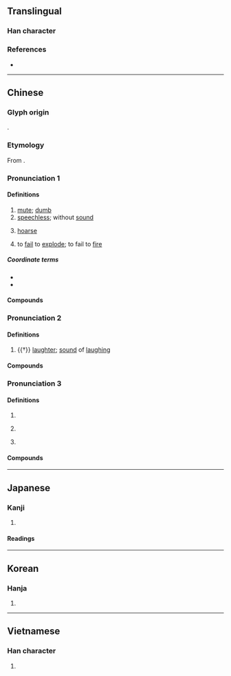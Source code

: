 {{also|唖|哑}}
{{character info}}
==Translingual==
{{Han simplified forms|啞|唖|哑|ex=y}}

===Han character===
{{Han char|rn=30|rad=口|as=08|sn=11|four=61017|canj=RMLM|ids=⿰口亞}}

===References===
* {{Han ref|kx=0196.150|dkj=03835|dj=0417.240|hdz=10636.070|uh=555E|ud=21854|bh=B0D7|bd=45271}}

----

==Chinese==

===Glyph origin===
{{Han etym}}
{{Han compound|ls=psc|口|c1=s|t1=mouth|亞|c2=p}}.

===Etymology===
From {{inh|zh|sit-pro|*m-ʔa||mute}}.

===Pronunciation 1===
{{zh-forms|s=哑|alt=瘂-“mute; hoarse”,𤺘}}
{{zh-pron
|m=yǎ
|ma=Zh-ya.ogg
|c=aa2
|c-t=a2
|g=nga3
|h=pfs=á;gd=a3
|md=ā
|mn=xm,qz,jj,tw:é/zz:ée/ml,jj,tw:á
|mn_note=é/ée - vernacular; á - literary
|mn-t=ê2
|w=2o
|mc=1
|oc=1
|cat=a
}}

====Definitions====
{{zh-hanzi}}

# [[mute]]; [[dumb]] {{gloss|unable to speak}}
# [[speechless]]; without [[sound]]
#: {{zh-x|啞劇|mime}}
#: {{zh-x|啞鈴|dumbbell}}
#: {{zh-x|啞口無言|to be left speechless}}
# [[hoarse]]
#: {{zh-x|喊 得{de} 我 嗓子{zi} 都 啞 了|to have shouted myself hoarse}}
# {{lb|zh|of a shell, bomb, etc.}} to [[fail]] to [[explode]]; {{lb|zh|of a firearm}} to fail to [[fire]]

=====Coordinate terms=====
* {{zh-l|聾|deaf}}
* {{zh-l|盲|blind}}

====Compounds====
{{zh-der|啞口|啞聲|啞子|啞劇|低啞|啞子做夢|啞戲|啞口無言|喝啞吧酒|啞子托夢|吃啞吧虧|嘶啞|喑啞|啞板|啞穴|啞巴|啞謎|咿啞|啞巴虧|天聾地啞|啞子得夢|啞默悄靜|啞酒|啞嗓|咿咿啞啞|啞鈴|啞炮|沙啞|打啞謎|推聾做啞|猜啞謎|推聾裝啞|瘖啞|盲婚啞嫁|演啞劇|梵啞鈴|瘖啞人|聾啞學校|詐啞佯聾|聾啞|聾盲瘖啞|裝聾作啞|聾啞症|裝聾裝啞}}

===Pronunciation 2===
{{zh-forms|s=哑|alt=䛩}}
{{zh-pron
|m=yǎ,è,1nb=standard in Mainland and Taiwan,2nb=literary variant
|c=ak1,aak1
|h=
|md=
|mn=qz:iak/tw:ek
|w=
|mc=3+4
|oc=n,3+4
|cat=n
}}

====Definitions====
{{zh-hanzi}}

# {{†}} {{lb|zh|onomatopoeia}} [[laughter]]; [[sound]] of [[laughing]]

====Compounds====
{{zh-der|啞啞|啞然無言|啞然失色|啞然失笑|啞然}}

===Pronunciation 3===
{{zh-pron
|m=yā
|c=aa1
|h=
|md=
|mn=qz,tw:a
|w=
|mc=2
|oc=n,2
|cat=a
}}

====Definitions====
{{zh-hanzi}}

# {{zh-alt-form|呀}}
# {{lb|zh|onomatopoeia}} {{n-g|The sound of cawing.}}
# {{lb|zh|onomatopoeia}} {{n-g|The sound of a child learning to speak.}}

====Compounds====
{{zh-der|嘔啞|嘔嘔啞啞|啞吒/哑咤|啞咽|嗚啞|啞啞學語}}

----

==Japanese==
{{ja-kanji forms|唖|啞}}

===Kanji===
{{ja-kanji|grade=9|rs=口08|shin=唖}}

# {{ja-kyujitai spelling of|唖}}

====Readings====
{{ja-readings
|goon=え, やく
|kanon=あ, あく
|kun=おし-
}}

----

==Korean==

===Hanja===
{{ko-hanja|hangeul=아|rv=a|mr=a}}

# {{rfdef|ko|sort=口08}}

----

==Vietnamese==

===Han character===
{{vi-readings|reading=á, ạ, ớ|rs=口08}}

# {{rfdef|vi|sort=口08}}
